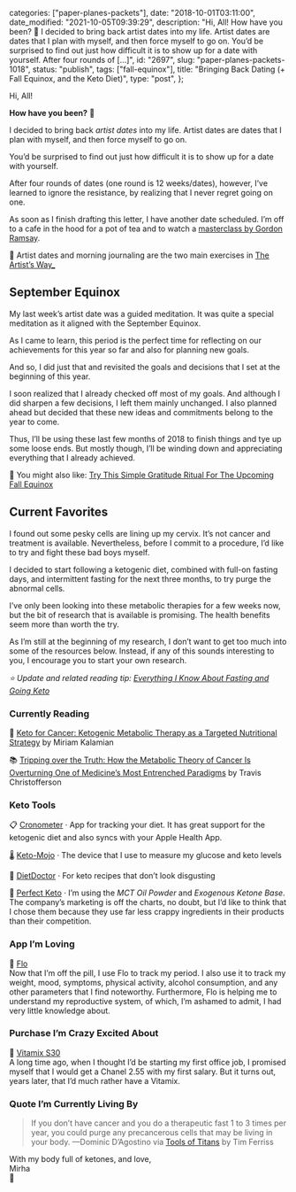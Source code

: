 
  categories: ["paper-planes-packets"],
  date: "2018-10-01T03:11:00",
  date_modified: "2021-10-05T09:39:29",
  description:
    "Hi, All! How have you been? 🤗 I decided to bring back artist dates into my life. Artist dates are dates that I plan with myself, and then force myself to go on. You’d be surprised to find out just how difficult it is to show up for a date with yourself. After four rounds of […]",
  id: "2697",
  slug: "paper-planes-packets-1018",
  status: "publish",
  tags: ["fall-equinox"],
  title: "Bringing Back Dating (+ Fall Equinox, and the Keto Diet)",
  type: "post",
};


Hi, All!

**How have you been?** 🤗

I decided to bring back *artist dates* into my life. Artist dates are dates that I plan with myself, and then force myself to go on.

You’d be surprised to find out just how difficult it is to show up for a date with yourself.

After four rounds of dates (one round is 12 weeks/dates), however, I’ve learned to ignore the resistance, by realizing that I never regret going on one.

As soon as I finish drafting this letter, I have another date scheduled. I’m off to a cafe in the hood for a pot of tea and to watch a [masterclass by Gordon Ramsay](https://www.masterclass.com/classes/gordon-ramsay-teaches-cooking).

🔖 Artist dates and morning journaling are the two main exercises in [The Artist’s Way\_](/posts/favorite-things-2017/#artists-way)

## September Equinox

My last week’s artist date was a guided meditation. It was quite a special meditation as it aligned with the September Equinox.

As I came to learn, this period is the perfect time for reflecting on our achievements for this year so far and also for planning new goals.

And so, I did just that and revisited the goals and decisions that I set at the beginning of this year.

I soon realized that I already checked off most of my goals. And although I did sharpen a few decisions, I left them mainly unchanged. I also planned ahead but decided that these new ideas and commitments belong to the year to come.

Thus, I’ll be using these last few months of 2018 to finish things and tye up some loose ends. But mostly though, I’ll be winding down and appreciating everything that I already achieved.

🍁 You might also like: [Try This Simple Gratitude Ritual For The Upcoming Fall Equinox](https://www.refinery29.com/en-us/2018/09/210289/fall-autumnal-equinox-rituals-gratitude-meaning-2018)

## Current Favorites

I found out some pesky cells are lining up my cervix. It’s not cancer and treatment is available. Nevertheless, before I commit to a procedure, I’d like to try and fight these bad boys myself.

I decided to start following a ketogenic diet, combined with full-on fasting days, and intermittent fasting for the next three months, to try purge the abnormal cells.

I’ve only been looking into these metabolic therapies for a few weeks now, but the bit of research that is available is promising. The health benefits seem more than worth the try.

As I’m still at the beginning of my research, I don’t want to get too much into some of the resources below. Instead, if any of this sounds interesting to you, I encourage you to start your own research.

_⭐️ Update and related reading tip: [Everything I Know About Fasting and Going Keto](/posts/fasting-keto/)_

### Currently Reading

📖 [Keto for Cancer: Ketogenic Metabolic Therapy as a Targeted Nutritional Strategy](http://a.co/d/fzOnKbu) by Miriam Kalamian

📚 [Tripping over the Truth: How the Metabolic Theory of Cancer Is Overturning One of Medicine’s Most Entrenched Paradigms](http://a.co/d/7g7DH99) by Travis Christofferson

### Keto Tools

📋 [Cronometer](https://cronometer.com/) · App for tracking your diet. It has great support for the ketogenic diet and also syncs with your Apple Health App.

🌡 [Keto-Mojo](https://keto-mojo.com/) · The device that I use to measure my glucose and keto levels

🍳 [DietDoctor](https://www.dietdoctor.com/low-carb/keto/recipes) · For keto recipes that don’t look disgusting

🥥 [Perfect Keto](https://shop.perfectketo.com/) · I’m using the *MCT Oil Powder* and _Exogenous Ketone Base_. The company’s marketing is off the charts, no doubt, but I’d like to think that I chose them because they use far less crappy ingredients in their products than their competition.

### App I’m Loving

👑 [Flo](https://flo.health/)\
Now that I’m off the pill, I use Flo to track my period. I also use it to track my weight, mood, symptoms, physical activity, alcohol consumption, and any other parameters that I find noteworthy. Furthermore, Flo is helping me to understand my reproductive system, of which, I’m ashamed to admit, I had very little knowledge about.

### Purchase I’m Crazy Excited About

🥑 [Vitamix S30](http://www.selfridges.com/SG/en/cat/vitamix-s30-blender_309-3003266-58373/)\
A long time ago, when I thought I’d be starting my first office job, I promised myself that I would get a Chanel 2.55 with my first salary. But it turns out, years later, that I’d much rather have a Vitamix.

### Quote I’m Currently Living By

> If you don’t have cancer and you do a therapeutic fast 1 to 3 times per year, you could purge any precancerous cells that may be living in your body. —Dominic D’Agostino via [Tools of Titans](http://a.co/d/46Ykleq) by Tim Ferriss

With my body full of ketones, and love,\
Mirha\
🍂
